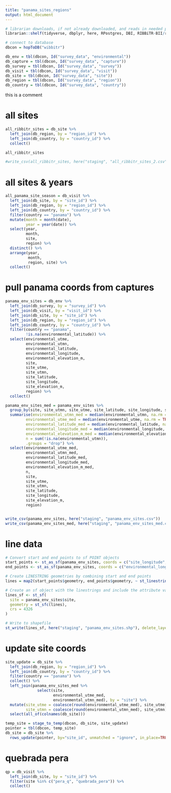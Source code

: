 ```yaml
---
title: "panama_sites_regions"
output: html_document
---
```


```r

# librarian downloads, if not already downloaded, and reads in needed packages
librarian::shelf(tidyverse, dbplyr, here, RPostgres, DBI, RIBBiTR-BII/ribbitrrr, sf)

# connect to database
dbcon = hopToDB("wibbitr")

db_env = tbl(dbcon, Id("survey_data", "environmental"))
db_capture = tbl(dbcon, Id("survey_data", "capture"))
db_survey = tbl(dbcon, Id("survey_data", "survey"))
db_visit = tbl(dbcon, Id("survey_data", "visit"))
db_site = tbl(dbcon, Id("survey_data", "site"))
db_region = tbl(dbcon, Id("survey_data", "region"))
db_country = tbl(dbcon, Id("survey_data", "country"))

```

this is a comment

# all sites
```r

all_ribbitr_sites = db_site %>%
  left_join(db_region, by = "region_id") %>%
  left_join(db_country, by = "country_id") %>%
  collect()

all_ribbitr_sites

#write_csv(all_ribbitr_sites, here("staging", "all_ribbitr_sites_2.csv"))

```

# all sites & years
```r

all_panama_site_season = db_visit %>%
  left_join(db_site, by = "site_id") %>%
  left_join(db_region, by = "region_id") %>%
  left_join(db_country, by = "country_id") %>%
  filter(country == "panama") %>%
  mutate(month = month(date),
         year = year(date)) %>%
  select(year,
         month,
         site,
         region) %>%
  distinct() %>%
  arrange(year,
          month,
          region, site) %>%
  collect()

```

# pull panama coords from captures
```r

panama_env_sites = db_env %>%
  left_join(db_survey, by = "survey_id") %>%
  left_join(db_visit, by = "visit_id") %>%
  left_join(db_site, by = "site_id") %>%
  left_join(db_region, by = "region_id") %>%
  left_join(db_country, by = "country_id") %>%
  filter(country == "panama",
         !is.na(environmental_latitude)) %>%
  select(environmental_utme,
         environmental_utmn,
         environmental_latitude,
         environmental_longitude,
         environmental_elevation_m,
         site,
         site_utme,
         site_utmn,
         site_latitude,
         site_longitude,
         site_elevation_m,
         region) %>%
  collect()

panama_env_sites_med = panama_env_sites %>%
  group_by(site, site_utmn, site_utme, site_latitude, site_longitude, site_elevation_m, region) %>%
  summarise(environmental_utmn_med = median(environmental_utmn, na.rm = TRUE),
         environmental_utme_med = median(environmental_utme, na.rm = TRUE),
         environmental_latitude_med = median(environmental_latitude, na.rm = TRUE),
         environmental_longitude_med = median(environmental_longitude, na.rm = TRUE),
         environmental_elevation_m_med = median(environmental_elevation_m, na.rm = TRUE),
         n = sum(!is.na(environmental_utmn)),
         .groups = "drop") %>%
  select(environmental_utme_med,
         environmental_utmn_med,
         environmental_latitude_med,
         environmental_longitude_med,
         environmental_elevation_m_med,
         n,
         site,
         site_utme,
         site_utmn,
         site_latitude,
         site_longitude,
         site_elevation_m,
         region)


write_csv(panama_env_sites, here("staging", "panama_env_sites.csv"))
write_csv(panama_env_sites_med, here("staging", "panama_env_sites_med.csv"))

```

# line data
```r

# Convert start and end points to sf POINT objects
start_points <- st_as_sf(panama_env_sites, coords = c("site_longitude", "site_latitude"), crs = 4326)
end_points <- st_as_sf(panama_env_sites, coords = c("environmental_longitude", "environmental_latitude"), crs = 4326)

# Create LINESTRING geometries by combining start and end points
lines = map2(start_points$geometry, end_points$geometry, ~ st_linestring(rbind(st_coordinates(.x), st_coordinates(.y))))

# Create an sf object with the linestrings and include the attribute variable
lines_sf <- st_sf(
  site = panama_env_sites$site,
  geometry = st_sfc(lines),
  crs = 4326
)

# Write to shapefile
st_write(lines_sf, here("staging", "panama_env_sites.shp"), delete_layer = TRUE)

```

# update site coords 
```r
site_update = db_site %>%
  left_join(db_region, by = "region_id") %>%
  left_join(db_country, by = "country_id") %>%
  filter(country == "panama") %>%
  collect() %>%
  left_join(panama_env_sites_med %>%
              select(site,
                     environmental_utme_med,
                     environmental_utmn_med), by = "site") %>%
  mutate(site_utme = coalesce(round(environmental_utme_med), site_utme),
         site_utmn = coalesce(round(environmental_utmn_med), site_utmn)) %>%
  select(all_of(colnames(db_site)))

temp_site = stage_to_temp(dbcon, db_site, site_update)
pointer = tbl(dbcon, temp_site)
db_site = db_site %>%
  rows_update(pointer, by="site_id", unmatched = "ignore", in_place=TRUE)

```

# quebrada pera
```r

qp = db_visit %>%
  left_join(db_site, by = "site_id") %>%
  filter(site %in% c("pera_q", "quebrada_pera")) %>%
  collect()
```